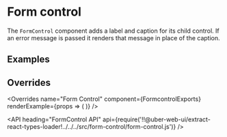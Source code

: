 <!--
Copyright (c) 2018 Uber Technologies, Inc.

This source code is licensed under the MIT license found in the
LICENSE file in the root directory of this source tree.
-->





# Form control

The `FormControl` component adds a label and caption for its child control. If an error message is passed it renders that message in place of the caption.

## Examples

<Example title="Basic Usage" path="examples/form-control/basic.js">
  <Basic />
</Example>

## Overrides

<Overrides
  name="Form Control"
  component={FormcontrolExports}
  renderExample={props => (
    <FormControl
      label="Input label"
      caption="Input caption"
      overrides={props.overrides}
    >
      <StatefulInput />
    </FormControl>
  )}
/>

<API
  heading="FormControl API"
  api={require('!!@uber-web-ui/extract-react-types-loader!../../../src/form-control/form-control.js')}
/>
